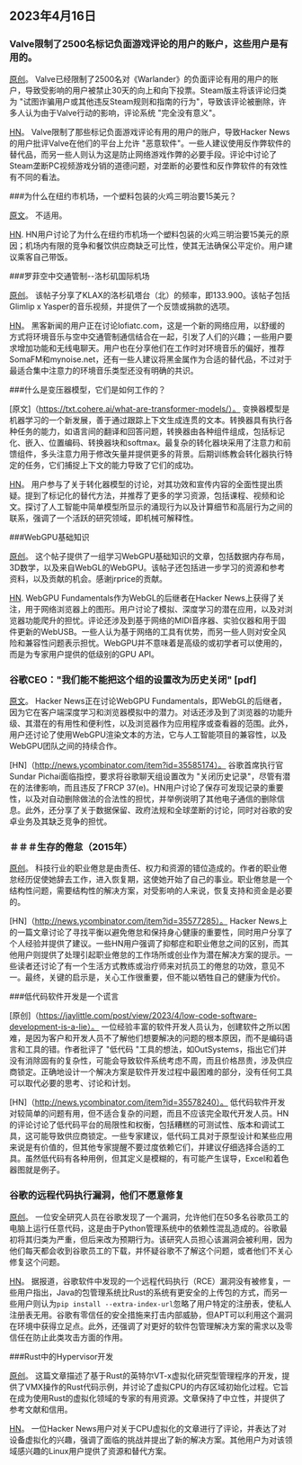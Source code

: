 

<CallToAction />

<Steps>

## 2023年4月16日

### Valve限制了2500名标记负面游戏评论的用户的账户，这些用户是有用的。

[原创](https://tech.slashdot.org/story/23/04/14/175246/valve-restricts-accounts-of-2500-users-who-marked-a-negative-game-review-useful)。
Valve已经限制了2500名对《Warlander》的负面评论有用的用户的账户，导致受影响的用户被禁止30天的向上和向下投票。Steam版主将该评论归类为 "试图诈骗用户或其他违反Steam规则和指南的行为"，导致该评论被删除，许多人认为由于Valve行动的影响，评论系统 "完全没有意义"。

[HN](http://news.ycombinator.com/item?id=35577895)。
Valve限制了那些标记负面游戏评论有用的用户的账户，导致Hacker News的用户批评Valve在他们的平台上允许 "恶意软件"。一些人建议使用反作弊软件的替代品，而另一些人则认为这是防止网络游戏作弊的必要手段。评论中讨论了Steam垄断PC视频游戏分销的道德问题，对垄断的必要性和反作弊软件的有效性有不同的看法。

###为什么在纽约市机场，一个塑料包装的火鸡三明治要15美元？

[原文](https://hellgatenyc.com/why-is-airport-turkey-sandwich-expensive)。
不适用。

[HN](http://news.ycombinator.com/item?id=35580847).
HN用户讨论了为什么在纽约市机场一个塑料包装的火鸡三明治要15美元的原因；机场内有限的竞争和餐饮供应商缺乏可比性，使其无法确保公平定价。用户建议乘客自己带饭。

###罗菲空中交通管制--洛杉矶国际机场

[原创](https://www.lofiatc.com/?icao=KLAX)。
该帖子分享了KLAX的洛杉矶塔台（北）的频率，即133.900。该帖子包括Glimlip x Yasper的音乐视频，并提供了一个反馈或捐款的选项。

[HN](http://news.ycombinator.com/item?id=35583228)。
黑客新闻的用户正在讨论lofiatc.com，这是一个新的网络应用，以舒缓的方式将环境音乐与空中交通管制通信结合在一起，引发了人们的兴趣；一些用户要求增加功能和无线电聊天。用户也在分享他们在工作时对环境音乐的偏好，推荐SomaFM和mynoise.net，还有一些人建议将黑金属作为合适的替代品，不过对于最适合集中注意力的环境音乐类型还没有明确的共识。

###什么是变压器模型，它们是如何工作的？

[原文]（https://txt.cohere.ai/what-are-transformer-models/）。
变换器模型是机器学习的一个新发展，善于通过跟踪上下文生成连贯的文本。转换器具有执行各种任务的能力，如语言间的翻译和回答问题，转换器由各种组件组成，包括标记化、嵌入、位置编码、转换器块和softmax。最复杂的转化器块采用了注意力和前馈组件，多头注意力用于修改矢量并提供更多的背景。后期训练教会转化器执行特定的任务，它们捕捉上下文的能力导致了它们的成功。

[HN](http://news.ycombinator.com/item?id=35576918)。
用户参与了关于转化器模型的讨论，对其功效和宣传内容的全面性提出质疑。提到了标记化的替代方法，并推荐了更多的学习资源，包括课程、视频和论文。探讨了人工智能中简单模型所显示的涌现行为以及计算细节和高层行为之间的联系，强调了一个活跃的研究领域，即机械可解释性。

###WebGPU基础知识

[原创](https://webgpufundamentals.org/)。
这个帖子提供了一组学习WebGPU基础知识的文章，包括数据内存布局，3D数学，以及来自WebGL的WebGPU。该帖子还包括进一步学习的资源和参考资料，以及贡献的机会。感谢jrprice的贡献。

[HN](http://news.ycombinator.com/item?id=35579334).
WebGPU Fundamentals作为WebGL的后继者在Hacker News上获得了关注，用于网络浏览器上的图形。用户讨论了模拟、深度学习的潜在应用，以及对浏览器功能爬升的担忧。评论还涉及到基于网络的MIDI音序器、实验仪器和用于固件更新的WebUSB。一些人认为基于网络的工具有优势，而另一些人则对安全风险和兼容性问题表示担忧。WebGPU并不意味着是高级的或初学者可以使用的，而是为专家用户提供的低级别的GPU API。

### 谷歌CEO："我们能不能把这个组的设置改为历史关闭" [pdf]

[原文](https://ia601707.us.archive.org/28/items/gov.uscourts.cand.364454/gov.uscourts.cand.364454.385.0.pdf)。
Hacker News正在讨论WebGPU Fundamentals，即WebGL的后继者，因为它在客户端深度学习和浏览器模拟中的潜力。对话还涉及到了浏览器的功能升级、其潜在的有用性和便利性，以及浏览器作为应用程序或查看器的范围。此外，用户还讨论了使用WebGPU渲染文本的方法，它与人工智能项目的兼容性，以及WebGPU团队之间的持续合作。

[HN]（http://news.ycombinator.com/item?id=35585174）。
谷歌首席执行官Sundar Pichai面临指控，要求将谷歌聊天组设置改为 "关闭历史记录"，尽管有潜在的法律影响，而且违反了FRCP 37(e)。HN用户讨论了保存可发现记录的重要性，以及对自动删除做法的合法性的担忧，并举例说明了其他电子通信的删除信息。此外，还分享了关于数据保留、政府法规和全球垄断的讨论，同时对谷歌的安卓业务及其缺乏竞争的担忧。

### ＃＃＃生存的倦怠（2015年）

[原创](https://lifeofaudrey.com/essays/surviving_burnout.html)。
科技行业的职业倦怠是由责任、权力和资源的错位造成的。作者的职业倦怠经历促使她辞去工作，进入恢复期，这使她开始了自己的事业。职业倦怠是一个结构性问题，需要结构性的解决方案，对受影响的人来说，恢复支持和资金是必要的。

[HN]（http://news.ycombinator.com/item?id=35577285）。
Hacker News上的一篇文章讨论了寻找平衡以避免倦怠和保持身心健康的重要性，同时用户分享了个人经验并提供了建议。一些HN用户强调了抑郁症和职业倦怠之间的区别，而其他用户则提供了处理引起职业倦怠的工作场所或创业作为潜在解决方案的提示。一些读者还讨论了有一个生活方式教练或治疗师来对抗员工的倦怠的功效，意见不一。最终，关键的启示是，关心工作很重要，但不能以牺牲自己的健康为代价。

###低代码软件开发是一个谎言

[原创]（https://jaylittle.com/post/view/2023/4/low-code-software-development-is-a-lie）。
一位经验丰富的软件开发人员认为，创建软件之所以困难，是因为客户和开发人员不了解他们想要解决的问题的根本原因，而不是编码语言和工具的错。作者批评了 "低代码 "工具的想法，如OutSystems，指出它们并没有消除固有的复杂性，可能会导致软件系统考虑不周，而且价格昂贵，涉及供应商锁定。正确地设计一个解决方案是软件开发过程中最困难的部分，没有任何工具可以取代必要的思考、讨论和计划。

[HN]（http://news.ycombinator.com/item?id=35578240）。
低代码软件开发对较简单的问题有用，但不适合复杂的问题，而且不应该完全取代开发人员。HN的评论讨论了低代码平台的局限性和权衡，包括糟糕的可测试性、版本和调试工具，这可能导致供应商锁定。一些专家建议，低代码工具对于原型设计和某些应用来说是有价值的，但其他专家提醒不要过度依赖它们，并建议仔细选择合适的工具。虽然低代码有各种用例，但其定义是模糊的，有可能产生误导，Excel和着色器图就是例子。

### 谷歌的远程代码执行漏洞，他们不愿意修复

[原创](https://giraffesecurity.dev/posts/google-remote-code-execution/)。
一位安全研究人员在谷歌发现了一个漏洞，允许他们在50多名谷歌员工的电脑上运行任意代码，这是由于Python管理系统中的依赖性混乱造成的。谷歌最初将其归类为严重，但后来改为预期行为。该研究人员担心该漏洞会被利用，因为他们每天都会收到谷歌员工的下载，并怀疑谷歌不了解这个问题，或者他们不关心修复这个问题。

[HN](http://news.ycombinator.com/item?id=35581532)。
据报道，谷歌软件中发现的一个远程代码执行（RCE）漏洞没有被修复，一些用户指出，Java的包管理系统比Rust的系统有更安全的上传包的方式，而另一些用户则认为`pip install --extra-index-url`忽略了用户特定的注册表，使私人注册表无用。谷歌有零信任的安全措施来打击内部威胁，但APT可以利用这个漏洞在环境中获得立足点。此外，还强调了对更好的软件包管理解决方案的需求以及零信任在防止此类攻击方面的作用。

###Rust中的Hypervisor开发

[原创](https://memn0ps.github.io/hypervisor-development-in-rust-part-1/)。
这篇文章描述了基于Rust的英特尔VT-x虚拟化研究型管理程序的开发，提供了VMX操作的Rust代码示例，并讨论了虚拟CPU的内存区域初始化过程。它旨在成为使用Rust的虚拟化领域的专家的有用资源。文章保持了中立性，并提供了参考文献和信用。

[HN](http://news.ycombinator.com/item?id=35579876)。
一位Hacker News用户对关于CPU虚拟化的文章进行了评论，并表达了对设备虚拟化的兴趣，强调了面临的挑战并提出了新的解决方案。其他用户为对该领域感兴趣的Linux用户提供了资源和替代方案。

</Steps>